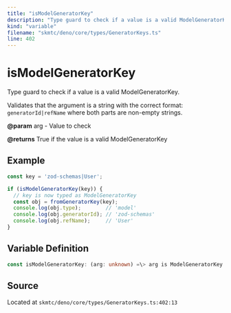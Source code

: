 ```yaml
---
title: "isModelGeneratorKey"
description: "Type guard to check if a value is a valid ModelGeneratorKey."
kind: "variable"
filename: "skmtc/deno/core/types/GeneratorKeys.ts"
line: 402
---
```


# isModelGeneratorKey

Type guard to check if a value is a valid ModelGeneratorKey.

Validates that the argument is a string with the correct format:
`generatorId|refName` where both parts are non-empty strings.


**@param** arg - Value to check

**@returns** True if the value is a valid ModelGeneratorKey


## Example

```typescript
const key = 'zod-schemas|User';

if (isModelGeneratorKey(key)) {
  // key is now typed as ModelGeneratorKey
  const obj = fromGeneratorKey(key);
  console.log(obj.type);        // 'model'
  console.log(obj.generatorId); // 'zod-schemas'
  console.log(obj.refName);     // 'User'
}
```

## Variable Definition

```typescript
const isModelGeneratorKey: (arg: unknown) =\> arg is ModelGeneratorKey
```

## Source

Located at `skmtc/deno/core/types/GeneratorKeys.ts:402:13`
